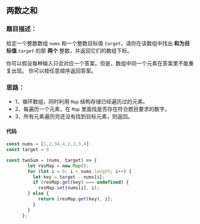 ## 两数之和

<div className='flex items-center'>
    <ChipDifficult content={'简单'} className='mr-2' />
    <ChipLink href={'https://leetcode.cn/problems/two-sum/'} content={'No.1'} />
</div>


### 题目描述：
给定一个整数数组 `nums` 和一个整数目标值 `target`，请你在该数组中找出 **和为目标值** *`target`* 的那 **两个** 整数，并返回它们的数组下标。

你可以假设每种输入只会对应一个答案。但是，数组中同一个元素在答案里不能重复出现。
你可以按任意顺序返回答案。


### 思路：

- 1、循环数组，同时利用 `Map` 结构存储已经遍历过的元素。
- 2、每遍历一个元素，在 `Map` 里面找是否存在符合题目要求的数字。
- 3、所有元素遍历完还没有找到目标元素，则返回。

#### 代码

```javascript
const nums = [1,2,34,4,2,2,3,4]
const target = 8

const twoSum = (nums, target) => {
        let resMap = new Map();
        for (let i = 0; i < nums.length; i++) {
          let key = target - nums[i];
          if (resMap.get(key) === undefined) {
            resMap.set(nums[i], i);
        } else {
            return [resMap.get(key), i];
          }
        }
      };
```

